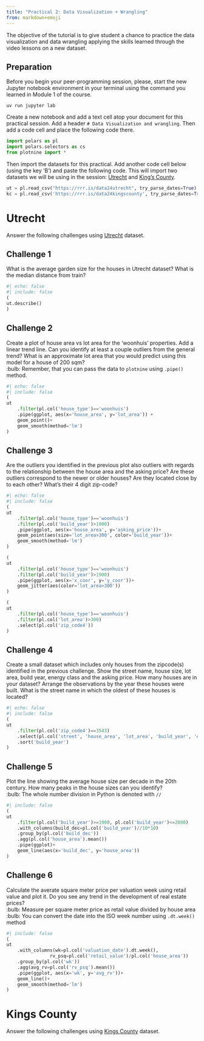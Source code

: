 ```yaml
---
title: "Practical 2: Data Visualization + Wrangling"
from: markdown+emoji
---
```


The objective of the tutorial is to give student a chance to practice the data visualization and data wrangling applying the skills learned through the video lessons on a new dataset.

## Preparation

:::{.callout-note}

Before you begin your peer-programming session, please, start the new Jupyter notebook environment in your terminal using the command you learned in Module 1 of the course.

```
uv run jupyter lab
```

Create a new notebook and add a text cell atop your document for this practical session. Add a header `# Data Visualization and wrangling`. Then add a code cell and place the following code there.

```python
import polars as pl
import polars.selectors as cs
from plotnine import *
```

Then import the datasets for this practical. Add another code cell below (using the key 'B') and paste the following code. This will import two datasets we will be using in the session: [Utrecht](Utrecht.qmd) and [King's County](KingsCounty.qmd).

```python
ut = pl.read_csv("https://rrr.is/data24utrecht", try_parse_dates=True)
kc = pl.read_csv('https://rrr.is/data24kingscounty', try_parse_dates=True)
```

:::


# Utrecht

Answer the following challenges using [Utrecht](Utrecht.qmd) dataset.


## Challenge 1

::: {.challenge}

What is the average garden size for the houses in Utrecht dataset? What is the median distance from train?

```python
#| echo: false
#| include: false
(
ut.describe()
)
```

:::

## Challenge 2

::: {.challenge}

| Create a plot of house area vs lot area for the 'woonhuis' properties. Add a linear trend line. Can you identify at least a couple outliers from the general trend? What is an approximate lot area that you would predict using this model for a house of 200 sqm?
| :bulb: Remember, that you can pass the data to `plotnine` using `.pipe()` method.
:::

```python
#| echo: false
#| include: false
(
ut
    .filter(pl.col('house_type')=='woonhuis')
    .pipe(ggplot, aes(x='house_area', y='lot_area')) +
    geom_point()+
    geom_smooth(method='lm')
)
```

## Challenge 3

::: {.challenge}

Are the outliers you identified in the previous plot also outliers with regards to the relationship between the house area and the asking price? Are these outliers correspond to the newer or older houses? Are they located close by to each other? What's their 4 digit zip-code? 

:::

```python
#| echo: false
#| include: false
(
ut
    .filter(pl.col('house_type')=='woonhuis')
    .filter(pl.col('build_year')>1900)
    .pipe(ggplot, aes(x='house_area', y='asking_price'))+
    geom_point(aes(size='lot_area>300', color='build_year'))+
    geom_smooth(method='lm')
)

(
ut
    .filter(pl.col('house_type')=='woonhuis')
    .filter(pl.col('build_year')>1900)
    .pipe(ggplot, aes(x='x_coor', y='y_coor'))+
    geom_jitter(aes(color='lot_area>300'))
)

(
ut
    .filter(pl.col('house_type')=='woonhuis')
    .filter(pl.col('lot_area')>300)
    .select(pl.col('zip_code4'))
)


```



## Challenge 4

::: {.challenge}

Create a small dataset which includes only houses from the zipcode(s) identified in the previous challenge. Show the street name, house size, lot area, build year, energy class and the asking price. How many houses are in your dataset? Arrange the observations by the year these houses were built. What is the street name in which the oldest of these houses is located?

:::


```python
#| echo: false
#| include: false
(
ut
    .filter(pl.col('zip_code4')==3543)
    .select(pl.col('street', 'house_area', 'lot_area', 'build_year', 'energy_label', 'asking_price'))
    .sort('build_year')
)


```


## Challenge 5

::: {.challenge}

| Plot the line showing the average house size per decade in the 20th century. How many peaks in the house sizes can you identify?
| :bulb: The whole number division in Python is denoted with `//`
:::

```python
#| include: false
(
ut
    .filter(pl.col('build_year')>=1900, pl.col('build_year')<=2000)
    .with_columns(build_dec=pl.col('build_year')//10*10)
    .group_by(pl.col('build_dec'))
    .agg(pl.col('house_area').mean())
    .pipe(ggplot)+
    geom_line(aes(x='build_dec', y='house_area'))
)

```

## Challenge 6

::: {.challenge}

| Calculate the averate square meter price per valuation week using retail value and plot it. Do you see any trend in the development of real estate prices?
| :bulb: Measure per square meter price as retail value divided by house area
| :bulb: You can convert the date into the ISO week number using `.dt.week()` method
:::

```python
#| include: false
(
ut
    .with_columns(wk=pl.col('valuation_date').dt.week(),
                rv_psq=pl.col('retail_value')/pl.col('house_area'))
    .group_by(pl.col('wk'))
    .agg(avg_rv=pl.col('rv_psq').mean())
    .pipe(ggplot, aes(x='wk', y='avg_rv'))+
    geom_line()+
    geom_smooth(method='lm')
)

```

# Kings County

Answer the following challenges using [Kings County](KingsCounty.qmd) dataset.
